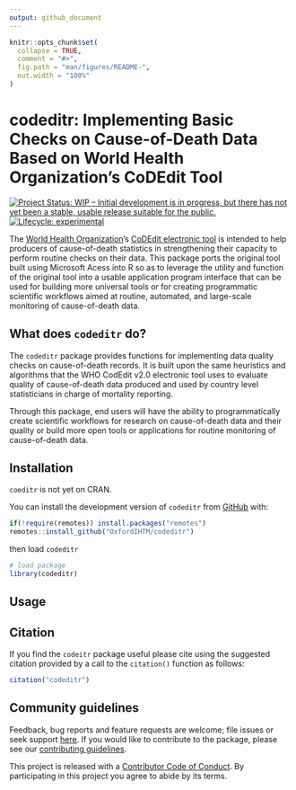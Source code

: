 ```yaml
---
output: github_document
---
```


<!-- README.md is generated from README.Rmd. Please edit that file -->

```r
knitr::opts_chunk$set(
  collapse = TRUE,
  comment = "#>",
  fig.path = "man/figures/README-",
  out.width = "100%"
)
```

# codeditr: Implementing Basic Checks on Cause-of-Death Data Based on World Health Organization's CoDEdit Tool

<!-- badges: start -->
[![Project Status: WIP – Initial development is in progress, but there has not yet been a stable, usable release suitable for the public.](https://www.repostatus.org/badges/latest/wip.svg)](https://www.repostatus.org/#wip)
[![Lifecycle: experimental](https://img.shields.io/badge/lifecycle-experimental-orange.svg)](https://lifecycle.r-lib.org/articles/stages.html#experimental)
<!-- badges: end -->

The [World Health Organization](https://www.who.int/)'s [CoDEdit electronic tool](https://www.who.int/standards/classifications/classification-of-diseases/services/codedit-tool) is intended to help producers of cause-of-death statistics in strengthening their capacity to perform routine checks on their data. This package ports the original tool built using Microsoft Acess into R so as to leverage the utility and function of the original tool into a usable application program interface that can be used for building more universal tools or for creating programmatic scientific workflows aimed at routine, automated, and large-scale monitoring of cause-of-death data.

## What does `codeditr` do?

The `codeditr` package provides functions for implementing data quality checks on cause-of-death records. It is built upon the same heuristics and algorithms that the WHO CodEdit v2.0 electronic tool uses to evaluate quality of cause-of-death data produced and used by country level statisticians in charge of mortality reporting.

Through this package, end users will have the ability to programmatically create scientific workflows for research on cause-of-death data and their quality or build more open tools or applications for routine monitoring of cause-of-death data.

## Installation

`coeditr` is not yet on CRAN.

You can install the development version of `codeditr` from [GitHub](https://github.com/OxfordIHTM/codeditr) with:

```r
if(!require(remotes)) install.packages("remotes")
remotes::install_github("OxfordIHTM/codeditr")
```

then load `codeditr`

```r
# load package
library(codeditr)
```

## Usage

## Citation

If you find the `codeitr` package useful please cite using the suggested citation provided by a call to the `citation()` function as follows:

```r
citation("codeditr")
```

## Community guidelines

Feedback, bug reports and feature requests are welcome; file issues or seek support [here](https://github.com/OxfordIHTM/codeditr/issues). If you would like to contribute to the package, please see our [contributing guidelines](https://oxford-ihtm.io/codeditr/CONTRIBUTING.html).

This project is released with a [Contributor Code of Conduct](https://OxfordIHTM/codeditr/CODE_OF_CONDUCT.html). By participating in this project you agree to abide by its terms.

